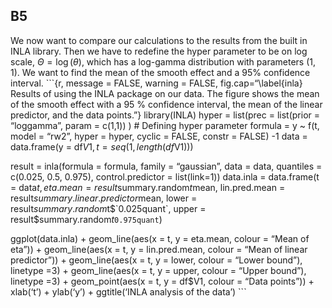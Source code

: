 





























## B5
We now want to compare our calculations to the results from the built in INLA library. Then we have to redefine the hyper parameter to be on log scale, $\Theta = \log(\theta)$, which has a log-gamma distribution with parameters $(1,1)$. We want to find the mean of the smooth effect and a $95\%$ confidence interval.
```{r, message = FALSE, warning = FALSE, fig.cap="\\label{inla} Results of using the INLA package on our data. The figure shows the mean of the smooth effect with a 95 % confidence interval, the mean of the linear predictor, and the data points."}
library(INLA)
hyper = list(prec = list(prior = "loggamma", param = c(1,1)) ) # Defining hyper parameter
formula = y ~ f(t, model = "rw2", hyper = hyper, cyclic = FALSE, constr = FALSE) -1 
data = data.frame(y = df$V1, t = seq(1,length(df$V1))) 

result = inla(formula = formula, family = "gaussian", data = data, quantiles = c(0.025, 0.5, 0.975), control.predictor = list(link=1))
data.inla = data.frame(t = data$t, eta.mean = result$summary.random$t$mean, lin.pred.mean = result$summary.linear.predictor$mean, lower = result$summary.random$t$`0.025quant`, upper = result$summary.random$t$`0.975quant`)

ggplot(data.inla) +
  geom_line(aes(x = t, y = eta.mean, colour = "Mean of eta")) + 
  geom_line(aes(x = t, y = lin.pred.mean, colour = "Mean of linear predictor")) + 
  geom_line(aes(x = t, y = lower, colour = "Lower bound"), linetype =3) +
  geom_line(aes(x = t, y = upper, colour = "Upper bound"), linetype =3) + 
  geom_point(aes(x = t, y = df$V1, colour = "Data points")) + 
  xlab('t') + ylab('y') + 
  ggtitle('INLA analysis of the data') 
```